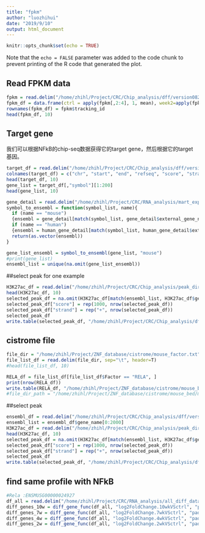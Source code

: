 ```yaml
---
title: "fpkm"
author: "luozhihui"
date: "2019/9/10"
output: html_document
---
```


```r
knitr::opts_chunk$set(echo = TRUE)
```

Note that the `echo = FALSE` parameter was added to the code chunk to prevent printing of the R code that generated the plot.

## Read FPKM data
```r
fpkm = read.delim("/home/zhihl/Project/CRC/Chip_analysis/dff/version0821/final_result/genes.fpkm_table", sep="\t", header=T)
fpkm_df = data.frame(ctrl = apply(fpkm[,2:4], 1, mean), week2=apply(fpkm[,5:7], 1, mean), week4=apply(fpkm[,8:10], 1, mean), week7=apply(fpkm[,11:13], 1, mean), week10=apply(fpkm[,14:16], 1, mean))
rownames(fpkm_df) = fpkm$tracking_id
head(fpkm_df, 10)
```


## Target gene
我们可以根据NFkB的chip-seq数据获得它的target gene，然后根据它的target 基因。

```r
target_df = read.delim("/home/zhihl/Project/CRC/Chip_analysis/dff/version0821/final_result/target_gene/42251_gene_score_5fold.txt", sep="\t", header=F, comment.char = "#" )
colnames(target_df) = c("chr", "start", "end", "refseq", "score", "strand", "symbol")
head(target_df, 10)
gene_list = target_df[,"symbol"][1:200]
head(gene_list, 10)

gene_detail = read.delim("/home/zhihl/Project/CRC/RNA_analysis/mart_export_mouse_geneid_symbol.txt", sep="\t", header=T)
symbol_to_ensembl = function(symbol_list, name){
  if (name == "mouse")
  {ensembl = gene_detail[match(symbol_list, gene_detail$external_gene_name),"ensembl_gene_id"]}
  if (name == "human")
  {ensembl = human_gene_detail[match(symbol_list, human_gene_detail$external_gene_name),"ensembl_gene_id"]}
  return(as.vector(ensembl)) 
}

gene_list_ensembl = symbol_to_ensembl(gene_list, "mouse")
#print(gene_list)
ensembl_list = unique(na.omit(gene_list_ensembl))


```

##select peak for one example

```r
H3K27ac_df = read.delim("/home/zhihl/Project/CRC/Chip_analysis/peak_dir_0821/enhancer/enhancer.peak.unique.ID.gene_name.bed", sep="\t", header=T, comment.char = "#" )
head(H3K27ac_df, 10)
selected_peak_df = na.omit(H3K27ac_df[match(ensembl_list, H3K27ac_df$gene_id), c("chr", "start", "end", "ID")])
selected_peak_df["score"] = rep(1000, nrow(selected_peak_df))
selected_peak_df["strand"] = rep("+", nrow(selected_peak_df))
selected_peak_df
write.table(selected_peak_df, "/home/zhihl/Project/CRC/Chip_analysis/dff/version0821/final_result/target_gene/42251_result.bed", sep="\t", quote=F, row.names=F, col.names = F, na="NA", eol="\n")

```

## cistrome file
```r
file_dir = "/home/zhihl/Project/ZNF_database/cistrome/mouse_factor.txt"
file_list_df = read.delim(file_dir, sep="\t", header=T)
#head(file_list_df, 10)

RELA_df = file_list_df[file_list_df$Factor == "RELA", ]
print(nrow(RELA_df))
write.table(RELA_df, "/home/zhihl/Project/ZNF_database/cistrome/mouse_bed/RELA_df.txt", sep="\t", quote=F, row.names=F, col.names = T, na="NA", eol="\n")
#file_dir_path = "/home/zhihl/Project/ZNF_database/cistrome/mouse_bed/mouse_factor/"
```

##select peak

```r
ensembl_df = read.delim("/home/zhihl/Project/CRC/Chip_analysis/dff/version0821/final_result/target_gene/gene_numebr.txt", sep="\t", header=T)
ensembl_list = ensembl_df$gene_name[0:2000]
H3K27ac_df = read.delim("/home/zhihl/Project/CRC/Chip_analysis/peak_dir_0821/enhancer/enhancer.peak.unique.ID.gene_name.bed", sep="\t", header=T, comment.char = "#" )
head(H3K27ac_df, 10)
selected_peak_df = na.omit(H3K27ac_df[match(ensembl_list, H3K27ac_df$gene_id), c("chr", "start", "end", "ID")])
selected_peak_df["score"] = rep(1000, nrow(selected_peak_df))
selected_peak_df["strand"] = rep("+", nrow(selected_peak_df))
selected_peak_df
write.table(selected_peak_df, "/home/zhihl/Project/CRC/Chip_analysis/dff/version0821/final_result/target_gene/whole_result_2000gene.bed", sep="\t", quote=F, row.names=F, col.names = F, na="NA", eol="\n")

```


## find same profile with NFkB
```r
#Rela :ENSMUSG00000024927
df_all = read.delim("/home/zhihl/Project/CRC/RNA_analysis/all_diff_data.txt",sep = "\t", header=T)
diff_genes_10w = diff_gene_func(df_all, "log2FoldChange.10wkVSctrl", "padj.10wkVSctrl", 1, "ENSEMBL")
diff_genes_7w = diff_gene_func(df_all, "log2FoldChange.7wkVSctrl", "padj.7wkVSctrl", 1, "ENSEMBL")
diff_genes_4w = diff_gene_func(df_all, "log2FoldChange.4wkVSctrl", "padj.4wkVSctrl", 1, "ENSEMBL")
diff_genes_2w = diff_gene_func(df_all, "log2FoldChange.2wkVSctrl", "padj.2wkVSctrl", 1, "ENSEMBL")


```